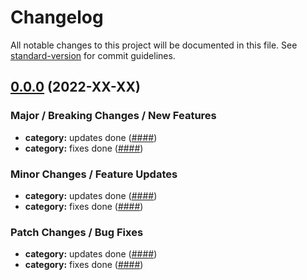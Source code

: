 
<Meta title="Change Log" />

# Changelog

All notable changes to this project will be documented in this file. See [standard-version](https://github.com/conventional-changelog/standard-version) for commit guidelines.


## [0.0.0](#) (2022-XX-XX)

### Major / Breaking Changes / New Features

-   **category:** updates done ([####](#))
-   **category:** fixes done ([####](#))

### Minor Changes / Feature Updates

-   **category:** updates done ([####](#))
-   **category:** fixes done ([####](#))

### Patch Changes / Bug Fixes

-   **category:** updates done ([####](#))
-   **category:** fixes done ([####](#))

